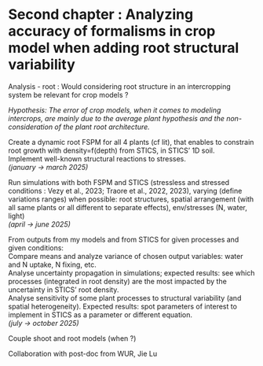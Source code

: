 # Second chapter : Analyzing accuracy of formalisms in crop model when adding root structural variability


Analysis - root : Would considering root structure in an intercropping system be relevant for crop models ?  


*Hypothesis: The error of crop models, when it comes to modeling intercrops, are mainly due to the average plant hypothesis 
and the non-consideration of the plant root architecture.*  


Create a dynamic root FSPM for all 4 plants (cf lit), that enables to constrain root growth with density=f(depth) from STICS, in STICS' 1D soil.   
Implement well-known structural reactions to stresses.  
*(january -> march 2025)*  


Run simulations with both FSPM and STICS (stressless and stressed conditions : Vezy et al., 2023; Traore et al., 2022, 2023), 
varying (define variations ranges) when possible: root structures, spatial arrangement (with all same plants or all different to separate effects), 
env/stresses (N, water, light)  
*(april -> june 2025)*  



From outputs from my models and from STICS for given processes and given conditions:  
Compare means and analyze variance of chosen output variables: water and N uptake, N fixing, etc.  
Analyse uncertainty propagation in simulations; expected results: see which processes (integrated in root density) are 
the most impacted by the uncertainty in STICS' root density.  
Analyse sensitivity of some plant processes to structural variability (and spatial heterogeneity). 
Expected results: spot parameters of interest to implement in STICS as a parameter or different equation.  
*(july -> october 2025)*  


Couple shoot and root models (when ?)


Collaboration with post-doc from WUR, Jie Lu   



